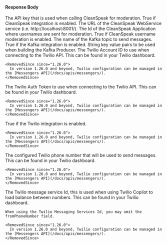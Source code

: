 
#### Response Body

<APIBlock>
  <APIField name="integration.cleanspeak.apiKey" type="String">
    The API key that is used when calling CleanSpeak for moderation.
  </APIField>
  <APIField name="integration.cleanspeak.enabled" type="Boolean">
    True if CleanSpeak integration is enabled.
  </APIField>
  <APIField name="integration.cleanspeak.url" type="String">
    The URL of the CleanSpeak WebService service (i.e. http://localhost:8001/).
  </APIField>
  <APIField name="integration.cleanspeak.usernameModeration.applicationId" type="UUID">
    The Id of the CleanSpeak Application where usernames are sent for moderation.
  </APIField>
  <APIField name="integration.cleanspeak.usernameModeration.enabled" type="Boolean">
    True if CleanSpeak username moderation is enabled.
  </APIField>
  <APIField name="integration.kafka.defaultTopic" type="String">
    The name of the Kafka topic to send messages.
  </APIField>
  <APIField name="integration.kafka.enabled" type="Boolean">
    True if the Kafka integration is enabled.
  </APIField>
  <APIField name="integration.kafka.producer" type="Map<String, String>">
    String key value pairs to be used when building the Kafka Producer.
  </APIField>
  <APIField name="integration.twilio.accountSID" type="String" deprecated>
    The Twilio Account ID to use when connecting to the Twilio API. This can be found in your Twilio dashboard.

    <RemovedSince since="1.26.0">
      In version 1.26.0 and beyond, Twilio configuration can be managed in the [Messengers API](/docs/apis/messengers/).
    </RemovedSince>
  </APIField>
  <APIField name="integration.twilio.authToken" type="String" deprecated>
    The Twilio Auth Token to use when connecting to the Twilio API. This can be found in your Twilio dashboard.

    <RemovedSince since="1.26.0">
      In version 1.26.0 and beyond, Twilio configuration can be managed in the [Messengers API](/docs/apis/messengers/).
    </RemovedSince>
  </APIField>
  <APIField name="integration.twilio.enabled" type="Boolean" deprecated>
    True if the Twilio integration is enabled.

    <RemovedSince since="1.26.0">
      In version 1.26.0 and beyond, Twilio configuration can be managed in the [Messengers API](/docs/apis/messengers/).
    </RemovedSince>
  </APIField>
  <APIField name="integration.twilio.fromPhoneNumber" type="String" deprecated>
    The configured Twilio phone number that will be used to send messages. This can be found in your Twilio dashboard.

    <RemovedSince since="1.26.0">
      In version 1.26.0 and beyond, Twilio configuration can be managed in the [Messengers API](/docs/apis/messengers/).
    </RemovedSince>
  </APIField>
  <APIField name="integration.twilio.messagingServiceSid" type="String" deprecated>
    The Twilio message service Id, this is used when using Twilio Copilot to load balance between numbers. This can be found in your Twilio dashboard.

    When using the Twilio Messaging Services Id, you may omit the fromPhoneNumber field.

    <RemovedSince since="1.26.0">
      In version 1.26.0 and beyond, Twilio configuration can be managed in the [Messengers API](/docs/apis/messengers/).
    </RemovedSince>
  </APIField>
</APIBlock>

<JSON title="Example Response JSON" src="integrations/response.json" />
